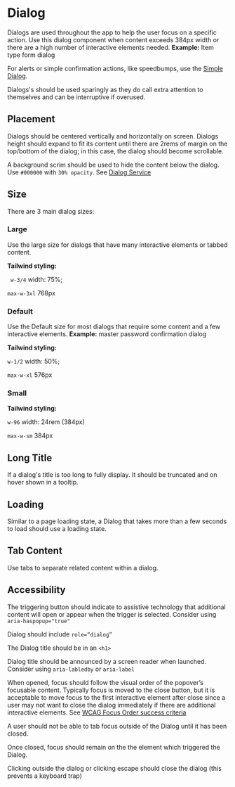 

<Meta of={stories} />

# Dialog

Dialogs are used throughout the app to help the user focus on a specific action. Use this dialog
component when content exceeds 384px width or there are a high number of interactive elements
needed. **Example:** Item type form dialog

For alerts or simple confirmation actions, like speedbumps, use the
[Simple Dialog](?path=/docs/component-library-dialogs-simple-dialog--docs).

Dialogs's should be used sparingly as they do call extra attention to themselves and can be
interruptive if overused.

<Primary />
<Controls />

## Placement

Dialogs should be centered vertically and horizontally on screen. Dialogs height should expand to
fit its content until there are 2rems of margin on the top/bottom of the dialog; in this case, the
dialog should become scrollable.

A background scrim should be used to hide the content below the dialog. Use `#000000` with
`30% opacity`. See [Dialog Service](?path=/docs/component-library-dialogs-service--docs)

## Size

There are 3 main dialog sizes:

### Large

Use the large size for dialogs that have many interactive elements or tabbed content.

**Tailwind styling:**

` w-3/4` width: 75%;

`max-w-3xl` 768px

<Story of={stories.Large} />

### Default

Use the Default size for most dialogs that require some content and a few interactive elements.
**Example:** master password confirmation dialog

**Tailwind styling:**

`w-1/2` width: 50%;

`max-w-xl` 576px

<Story of={stories.Default} />

### Small

**Tailwind styling:**

`w-96` width: 24rem (384px)

`max-w-sm` 384px

<Story of={stories.Small} />

## Long Title

If a dialog's title is too long to fully display. It should be truncated and on hover shown in a
tooltip.

<Story of={stories.LongTitle} />

## Loading

Similar to a page loading state, a Dialog that takes more than a few seconds to load should use a
loading state.

<Story of={stories.Loading} />

## Tab Content

Use tabs to separate related content within a dialog.

<Story of={stories.TabContent} />

## Accessibility

The triggering button should indicate to assistive technology that additional content will open or
appear when the trigger is selected. Consider using `aria-haspopup="true"`

Dialog should include `role=“dialog”`

The Dialog title should be in an `<h1>`

Dialog title should be announced by a screen reader when launched. Consider using `aria-labledby` or
`aria-label`

When opened, focus should follow the visual order of the popover’s focusable content. Typically
focus is moved to the close button, but it is acceptable to move focus to the first interactive
element after close since a user may not want to close the dialog immediately if there are
additional interactive elements. See
[WCAG Focus Order success criteria](https://www.w3.org/WAI/WCAG21/Understanding/focus-order.html)

A user should not be able to tab focus outside of the Dialog until it has been closed.

Once closed, focus should remain on the the element which triggered the Dialog.

Clicking outside the dialog or clicking escape should close the dialog (this prevents a keyboard
trap)
